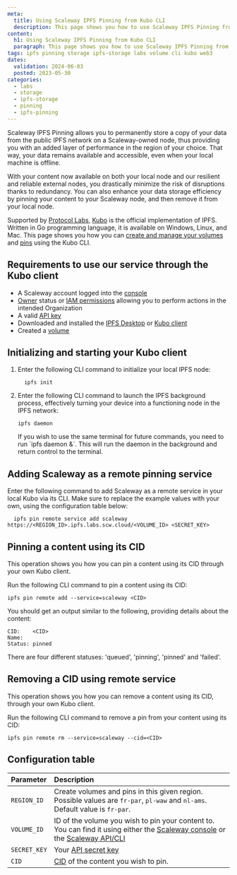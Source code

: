 ```yaml
---
meta:
  title: Using Scaleway IPFS Pinning from Kubo CLI
  description: This page shows you how to use Scaleway IPFS Pinning from Kubo CLI
content:
  h1: Using Scaleway IPFS Pinning from Kubo CLI
  paragraph: This page shows you how to use Scaleway IPFS Pinning from Kubo CLI
tags: ipfs pinning storage ipfs-storage labs volume cli kubo web3
dates:
  validation: 2024-06-03
  posted: 2023-05-30
categories:
  - labs
  - storage
  - ipfs-storage
  - pinning
  - ipfs-pinning
---
```


Scaleway IPFS Pinning allows you to permanently store a copy of your data from the public IPFS network on a Scaleway-owned node, thus providing you with an added layer of performance in the region of your choice. That way, your data remains available and accessible, even when your local machine is offline.

With your content now available on both your local node and our resilient and reliable external nodes, you drastically minimize the risk of disruptions thanks to redundancy. You can also enhance your data storage efficiency by pinning your content to your Scaleway node, and then remove it from your local node.

Supported by [Protocol Labs](https://protocol.ai/), [Kubo](https://docs.ipfs.tech/install/command-line/) is the official implementation of IPFS. Written in Go programming language, it is available on Windows, Linux, and Mac. This page shows you how you can [create and manage your volumes](/labs/ipfs-pinning/api-cli/volumes-operations/) and [pins](/labs/ipfs-pinning/api-cli/pin-operations/) using the Kubo CLI.

## Requirements to use our service through the Kubo client

<Macro id="requirements" />

- A Scaleway account logged into the [console](https://console.scaleway.com/)
- [Owner](/identity-and-access-management/iam/concepts/#owner/) status or [IAM permissions](/identity-and-access-management/iam/concepts/#permission/) allowing you to perform actions in the intended Organization
- A valid [API key](/identity-and-access-management/iam/how-to/create-api-keys/)
- Downloaded and installed the [IPFS Desktop](/labs/ipfs-pinning/reference-content/install-ipfs-desktop/) or [Kubo client](https://docs.ipfs.tech/install/command-line/)
- Created a [volume](/labs/ipfs-pinning/api-cli/volumes-operations/)

## Initializing and starting your Kubo client

1. Enter the following CLI command to initialize your local IPFS node:

    ```
      ipfs init
    ```


2. Enter the following CLI command to launch the IPFS background process, effectively turning your device into a functioning node in the IPFS network:

    ```
    ipfs daemon
    ```

    <Message type="tip">
        If you wish to use the same terminal for future commands, you need to run `ipfs daemon &`. This will run the daemon in the background and return control to the terminal.
    </Message>

## Adding Scaleway as a remote pinning service

Enter the following command to add Scaleway as a remote service in your local Kubo via its CLI. Make sure to replace the example values with your own, using the configuration table below:

```
  ipfs pin remote service add scaleway https://<REGION_ID>.ipfs.labs.scw.cloud/<VOLUME_ID> <SECRET_KEY>
```

## Pinning a content using its CID

This operation shows you how you can pin a content using its CID through your own Kubo client.

Run the following CLI command to pin a content using its CID:

```
ipfs pin remote add --service=scaleway <CID>
```

You should get an output similar to the following, providing details about the content:

```
CID:    <CID>
Name:
Status: pinned
```

<Message type="note">
    There are four different statuses: 'queued', 'pinning', 'pinned' and 'failed'.
</Message>

## Removing a CID using remote service

This operation shows you how you can remove a content using its CID, through your own Kubo client.

Run the following CLI command to remove a pin from your content using its CID:

```
ipfs pin remote rm --service=scaleway --cid=<CID>
```

## Configuration table

| Parameter    | Description                                                                                                                                                                                                                               |
| :----------- | :---------------------------------------------------------------------------------------------------------------------------------------------------------------------------------------------------------------------------------------- |
| `REGION_ID`  | Create volumes and pins in this given region. Possible values are `fr-par`, `pl-waw` and `nl-ams`. Default value is `fr-par`.                                                                                                             |
| `VOLUME_ID`  | ID of the volume you wish to pin your content to. You can find it using either the [Scaleway console](https://console.scaleway.com/ipfs/volumes/) or the [Scaleway API/CLI](/labs/ipfs-pinning/api-cli/volumes-operations/)                         |
| `SECRET_KEY` | Your [API secret key](/identity-and-access-management/iam/concepts/#api-key/)                                                                                                                                                  |
| `CID`        | [CID](/labs/ipfs-pinning/concepts/#content-identifier-(cid/)) of the content you wish to pin.                                                                                                                                              |